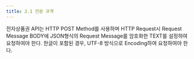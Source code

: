 ```yaml
---
title: 2.1 전문 규격
---
```


전자상품권 API는 HTTP POST Method를 사용하며 HTTP Request시 Request Message BODY에 JSON형식의 Request Message를
암호화한 TEXT를 설정하여 요청하여야 한다. 한글이 포함된 경우, UTF-8 방식으로 Encoding하여 요청하여야 한다.
